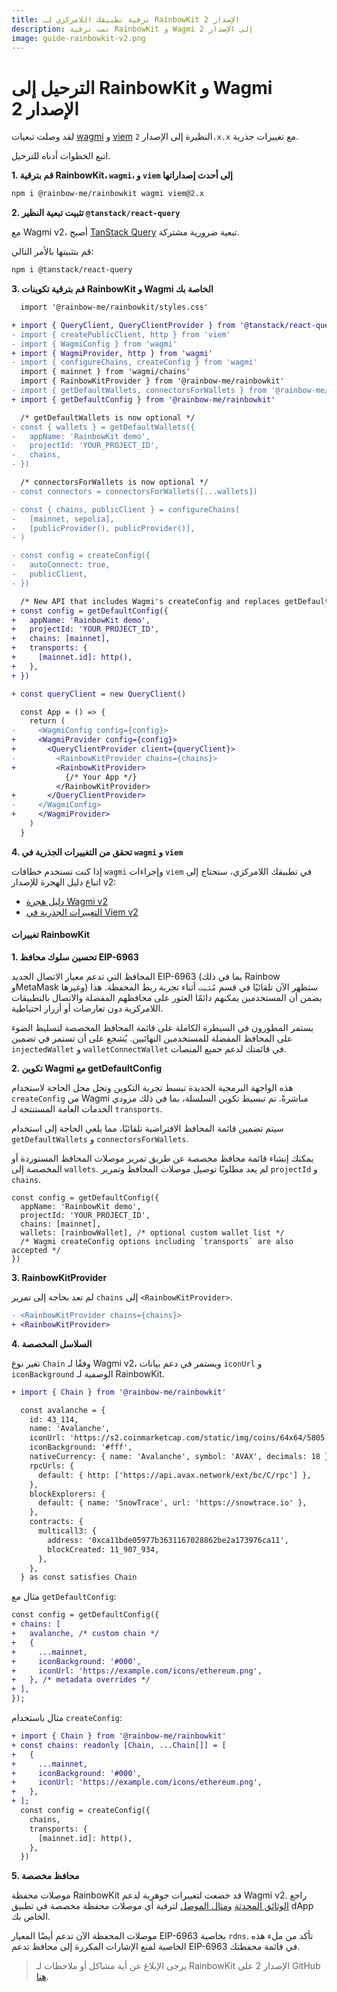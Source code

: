 ```yaml
---
title: ترقية تطبيقك اللامركزي لـ RainbowKit الإصدار 2
description: تمت ترقية RainbowKit و Wagmi إلى الإصدار 2
image: guide-rainbowkit-v2.png
---
```


# الترحيل إلى RainbowKit و Wagmi الإصدار 2

لقد وصلت تبعيات [wagmi](https://wagmi.sh) و [viem](https://viem.sh) النظيرة إلى الإصدار `2.x.x` مع تغييرات جذرية.

اتبع الخطوات أدناه للترحيل.

**1. قم بترقية RainbowKit، `wagmi`، و `viem` إلى أحدث إصداراتها**

```bash
npm i @rainbow-me/rainbowkit wagmi viem@2.x
```

**2. تثبيت تبعية النظير `@tanstack/react-query`**

مع Wagmi v2، أصبح [TanStack Query](https://tanstack.com/query/v5/docs/react/overview) تبعية ضرورية مشتركة.

قم بتثبيتها بالأمر التالي:

```bash
npm i @tanstack/react-query
```

**3. قم بترقية تكوينات RainbowKit و Wagmi الخاصة بك**

```diff
  import '@rainbow-me/rainbowkit/styles.css'

+ import { QueryClient, QueryClientProvider } from '@tanstack/react-query'
- import { createPublicClient, http } from 'viem'
- import { WagmiConfig } from 'wagmi'
+ import { WagmiProvider, http } from 'wagmi'
- import { configureChains, createConfig } from 'wagmi'
  import { mainnet } from 'wagmi/chains'
  import { RainbowKitProvider } from '@rainbow-me/rainbowkit'
- import { getDefaultWallets, connectorsForWallets } from '@rainbow-me/rainbowkit'
+ import { getDefaultConfig } from '@rainbow-me/rainbowkit'

  /* getDefaultWallets is now optional */
- const { wallets } = getDefaultWallets({
-   appName: 'RainbowKit demo',
-   projectId: 'YOUR_PROJECT_ID',
-   chains,
- })

  /* connectorsForWallets is now optional */
- const connectors = connectorsForWallets([...wallets])

- const { chains, publicClient } = configureChains( 
-   [mainnet, sepolia], 
-   [publicProvider(), publicProvider()],
- )

- const config = createConfig({
-   autoConnect: true,
-   publicClient,
- })

  /* New API that includes Wagmi's createConfig and replaces getDefaultWallets and connectorsForWallets */
+ const config = getDefaultConfig({
+   appName: 'RainbowKit demo',
+   projectId: 'YOUR_PROJECT_ID',
+   chains: [mainnet],
+   transports: {
+     [mainnet.id]: http(),
+   },
+ })

+ const queryClient = new QueryClient()

  const App = () => {
    return (
-     <WagmiConfig config={config}>
+     <WagmiProvider config={config}>
+       <QueryClientProvider client={queryClient}>
-         <RainbowKitProvider chains={chains}>
+         <RainbowKitProvider>
            {/* Your App */}
          </RainbowKitProvider>
+       </QueryClientProvider>
-     </WagmiConfig>
+     </WagmiProvider>
    )
  }
```

**4. تحقق من التغييرات الجذرية في `wagmi` و `viem`**

إذا كنت تستخدم خطافات `wagmi` وإجراءات `viem` في تطبيقك اللامركزي، ستحتاج إلى اتباع دليل الهجرة للإصدار v2:

- [دليل هجرة Wagmi v2](https://wagmi.sh/react/guides/migrate-from-v1-to-v2)
- [التغييرات الجذرية في Viem v2](https://viem.sh/docs/migration-guide.html#_2-x-x-breaking-changes)

#### تغييرات RainbowKit

**1. تحسين سلوك محافظ EIP-6963**

المحافظ التي تدعم معيار الاتصال الجديد EIP-6963 (بما في ذلك Rainbow وMetaMask وغيرها) ستظهر الآن تلقائيًا في قسم `مُثبت` أثناء تجربة ربط المحفظة. هذا يضمن أن المستخدمين يمكنهم دائمًا العثور على محافظهم المفضلة والاتصال بالتطبيقات اللامركزية دون تعارضات أو أزرار احتياطية.

يستمر المطورون في السيطرة الكاملة على قائمة المحافظ المخصصة لتسليط الضوء على المحافظ المفضلة للمستخدمين النهائيين. يُشجع على أن تستمر في تضمين `injectedWallet` و `walletConnectWallet` في قائمتك لدعم جميع المنصات.

**2. تكوين Wagmi مع getDefaultConfig**

هذه الواجهة البرمجية الجديدة تبسط تجربة التكوين وتحل محل الحاجة لاستخدام `createConfig` من Wagmi مباشرةً. تم تبسيط تكوين السلسلة، بما في ذلك مزودي الخدمات العامة المستنتجة لـ `transports`.

سيتم تضمين قائمة المحافظ الافتراضية تلقائيًا، مما يلغي الحاجة إلى استخدام `getDefaultWallets` و `connectorsForWallets`.

يمكنك إنشاء قائمة محافظ مخصصة عن طريق تمرير موصلات المحافظ المستوردة أو المخصصة إلى `wallets`. لم يعد مطلوبًا توصيل موصلات المحافظ وتمرير `projectId` و `chains`.

```
const config = getDefaultConfig({
  appName: 'RainbowKit demo',
  projectId: 'YOUR_PROJECT_ID',
  chains: [mainnet],
  wallets: [rainbowWallet], /* optional custom wallet list */
  /* Wagmi createConfig options including `transports` are also accepted */
})
```

**3. RainbowKitProvider**

لم تعد بحاجة إلى تمرير `chains` إلى `<RainbowKitProvider>`.

```diff
- <RainbowKitProvider chains={chains}>
+ <RainbowKitProvider>
```

**4. السلاسل المخصصة**

تغير نوع `Chain` وفقًا لـ Wagmi v2، ويستمر في دعم بيانات `iconUrl` و `iconBackground` الوصفية لـ RainbowKit.

```diff
+ import { Chain } from '@rainbow-me/rainbowkit'

  const avalanche = {
    id: 43_114,
    name: 'Avalanche',
    iconUrl: 'https://s2.coinmarketcap.com/static/img/coins/64x64/5805.png',
    iconBackground: '#fff',
    nativeCurrency: { name: 'Avalanche', symbol: 'AVAX', decimals: 18 },
    rpcUrls: {
      default: { http: ['https://api.avax.network/ext/bc/C/rpc'] },
    },
    blockExplorers: {
      default: { name: 'SnowTrace', url: 'https://snowtrace.io' },
    },
    contracts: {
      multicall3: {
        address: '0xca11bde05977b3631167028862be2a173976ca11',
        blockCreated: 11_907_934,
      },
    },
  } as const satisfies Chain
```

مثال مع `getDefaultConfig`:

```diff
const config = getDefaultConfig({
+ chains: [
+   avalanche, /* custom chain */
+   {
+     ...mainnet,
+     iconBackground: '#000',
+     iconUrl: 'https://example.com/icons/ethereum.png',
+   }, /* metadata overrides */
+ ],
});
```

مثال باستخدام `createConfig`:

```diff
+ import { Chain } from '@rainbow-me/rainbowkit'
+ const chains: readonly [Chain, ...Chain[]] = [
+   {
+     ...mainnet,
+     iconBackground: '#000',
+     iconUrl: 'https://example.com/icons/ethereum.png',
+   },
+ ];
  const config = createConfig({
    chains,
    transports: {
      [mainnet.id]: http(),
    },
  })
```

**5. محافظ مخصصة**

موصلات محفظة RainbowKit قد خضعت لتغييرات جوهرية لدعم Wagmi v2. راجع [الوثائق المحدثة](https://www.rainbowkit.com/docs/custom-wallets) و[مثال الموصل](https://github.com/rainbow-me/rainbowkit/tree/main/packages/rainbowkit/src/wallets/walletConnectors/rainbowWallet/rainbowWallet.ts) لترقية أي موصلات محفظة مخصصة في تطبيق dApp الخاص بك.

موصلات المحفظة الآن تدعم أيضًا المعيار EIP-6963 بخاصية `rdns`. تأكد من ملء هذه الخاصية لمنع الإشارات المكررة إلى محافظ تدعم EIP-6963 في قائمة محفظتك.

> يرجى الإبلاغ عن أية مشاكل أو ملاحظات لـ RainbowKit الإصدار 2 على GitHub [هنا](https://github.com/rainbow-me/rainbowkit/issues/new/choose).
